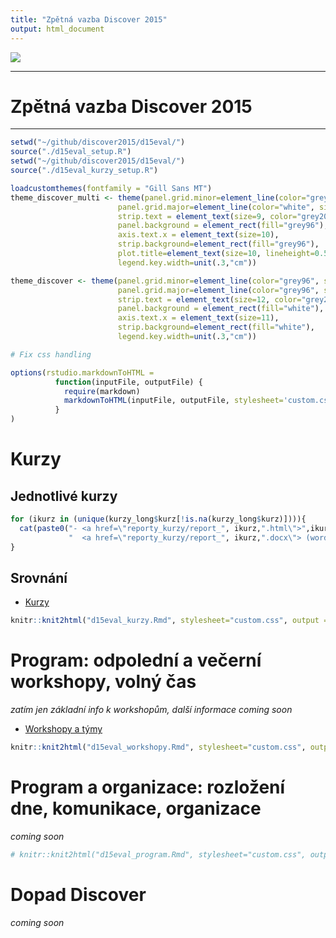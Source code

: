 ```yaml
---
title: "Zpětná vazba Discover 2015"
output: html_document
---
```


![](http://discover.sda.sk/wp-content/uploads/2013/02/farebne-k%C3%B3pia.png)

-------

Zpětná vazba Discover 2015
===============

----------

```r

setwd("~/github/discover2015/d15eval/")
source("./d15eval_setup.R")
setwd("~/github/discover2015/d15eval/")
source("./d15eval_kurzy_setup.R")

loadcustomthemes(fontfamily = "Gill Sans MT")
theme_discover_multi <- theme(panel.grid.minor=element_line(color="grey96", size=.25),
                        panel.grid.major=element_line(color="white", size=.5),
                        strip.text = element_text(size=9, color="grey20", hjust=0.1),
                        panel.background = element_rect(fill="grey96"),
                        axis.text.x = element_text(size=10),
                        strip.background=element_rect(fill="grey96"),
                        plot.title=element_text(size=10, lineheight=0.5, hjust=0),
                        legend.key.width=unit(.3,"cm"))

theme_discover <- theme(panel.grid.minor=element_line(color="grey96", size=.2),
                        panel.grid.major=element_line(color="grey96", size=.3),
                        strip.text = element_text(size=12, color="grey20"),
                        panel.background = element_rect(fill="white"),
                        axis.text.x = element_text(size=11),
                        strip.background=element_rect(fill="white"),
                        legend.key.width=unit(.3,"cm"))

# Fix css handling

options(rstudio.markdownToHTML = 
          function(inputFile, outputFile) {      
            require(markdown)
            markdownToHTML(inputFile, outputFile, stylesheet='custom.css')   
          }
)

```

# Kurzy

## Jednotlivé kurzy

```r
for (ikurz in (unique(kurzy_long$kurz[!is.na(kurzy_long$kurz)]))){
  cat(paste0("- <a href=\"reporty_kurzy/report_", ikurz,".html\">",ikurz,"</a>",
             "  <a href=\"reporty_kurzy/report_", ikurz,".docx\"> (word)</a><br />"),sep="\n")
}
```

## Srovnání

- [Kurzy](kurzy.html)

```r
knitr::knit2html("d15eval_kurzy.Rmd", stylesheet="custom.css", output = "discoverfeedback/kurzy")
```

# Program: odpolední a večerní workshopy, volný čas

*zatím jen základní info k workshopům, další informace coming soon*

- [Workshopy a týmy](workshopy.html)

```r
knitr::knit2html("d15eval_workshopy.Rmd", stylesheet="custom.css", output="discoverfeedback/workshopy")
```

# Program a organizace: rozložení dne, komunikace, organizace

*coming soon*

```r
# knitr::knit2html("d15eval_program.Rmd", stylesheet="custom.css", output="discoverfeedback/program")
```

# Dopad Discover

*coming soon*
